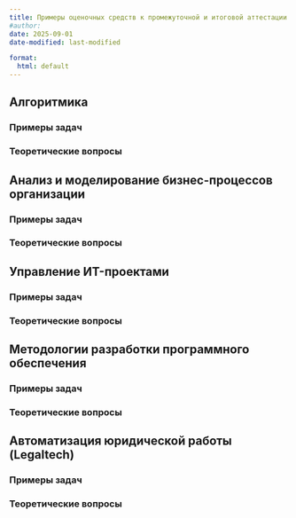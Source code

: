 ```yaml
---
title: Примеры оценочных средств к промежуточной и итоговой аттестации
#author:
date: 2025-09-01
date-modified: last-modified

format:
  html: default
---
```



## Алгоритмика

### Примеры задач

### Теоретические вопросы


## Анализ и моделирование бизнес-процессов организации

### Примеры задач

### Теоретические вопросы


## Управление ИT-проектами

### Примеры задач

### Теоретические вопросы


## Методологии разработки программного обеспечения

### Примеры задач

### Теоретические вопросы


## Автоматизация юридической работы (Legaltech)

### Примеры задач

### Теоретические вопросы
